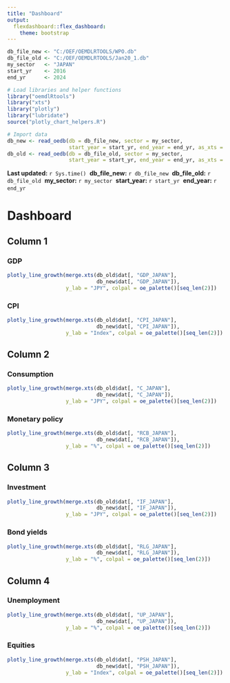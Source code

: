 ```yaml
---
title: "Dashboard"
output: 
  flexdashboard::flex_dashboard:
    theme: bootstrap
---
```

```r
db_file_new <- "C:/OEF/OEMDLRTOOLS/WPO.db"
db_file_old <- "C:/OEF/OEMDLRTOOLS/Jan20_1.db"
my_sector   <- "JAPAN"
start_yr    <- 2016
end_yr      <- 2024
```

```r
# Load libraries and helper functions
library("oemdlRtools")
library("xts")
library("plotly")
library("lubridate")
source("plotly_chart_helpers.R")

# Import data
db_new <- read_oedb(db = db_file_new, sector = my_sector,
                    start_year = start_yr, end_year = end_yr, as_xts = TRUE)
db_old <- read_oedb(db = db_file_old, sector = my_sector,
                    start_year = start_yr, end_year = end_yr, as_xts = TRUE)
```

**Last updated:** `r Sys.time()`&nbsp;
**db_file_new:** `r db_file_new`&nbsp;
**db_file_old:** `r db_file_old`&nbsp;
**my_sector:** `r my_sector`&nbsp;
**start_year:** `r start_yr`&nbsp;
**end_year:** `r end_yr`&nbsp;

# Dashboard{.hidden}

## Column 1

### GDP

```r
plotly_line_growth(merge.xts(db_old$dat[, "GDP_JAPAN"],
                             db_new$dat[, "GDP_JAPAN"]),
                   y_lab = "JPY", colpal = oe_palette()[seq_len(2)])
```

### CPI

```r
plotly_line_growth(merge.xts(db_old$dat[, "CPI_JAPAN"],
                             db_new$dat[, "CPI_JAPAN"]),
                   y_lab = "Index", colpal = oe_palette()[seq_len(2)])
```

## Column 2

### Consumption

```r
plotly_line_growth(merge.xts(db_old$dat[, "C_JAPAN"],
                             db_new$dat[, "C_JAPAN"]),
                   y_lab = "JPY", colpal = oe_palette()[seq_len(2)])
```

### Monetary policy

```r
plotly_line_growth(merge.xts(db_old$dat[, "RCB_JAPAN"],
                             db_new$dat[, "RCB_JAPAN"]),
                   y_lab = "%", colpal = oe_palette()[seq_len(2)])
```

## Column 3

### Investment

```r
plotly_line_growth(merge.xts(db_old$dat[, "IF_JAPAN"],
                             db_new$dat[, "IF_JAPAN"]),
                   y_lab = "JPY", colpal = oe_palette()[seq_len(2)])
```

### Bond yields

```r
plotly_line_growth(merge.xts(db_old$dat[, "RLG_JAPAN"],
                             db_new$dat[, "RLG_JAPAN"]),
                   y_lab = "%", colpal = oe_palette()[seq_len(2)])
```

## Column 4

### Unemployment

```r
plotly_line_growth(merge.xts(db_old$dat[, "UP_JAPAN"],
                             db_new$dat[, "UP_JAPAN"]),
                   y_lab = "%", colpal = oe_palette()[seq_len(2)])
```

### Equities

```r
plotly_line_growth(merge.xts(db_old$dat[, "PSH_JAPAN"],
                             db_new$dat[, "PSH_JAPAN"]),
                   y_lab = "Index", colpal = oe_palette()[seq_len(2)])
```